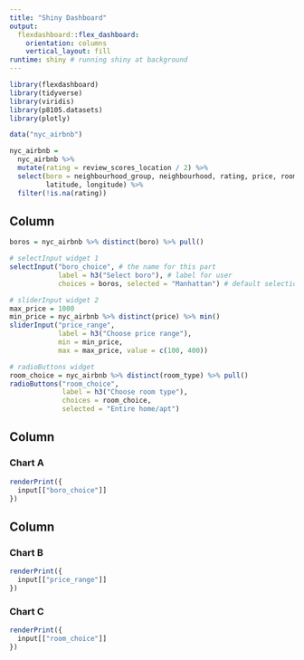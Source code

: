 ```yaml
---
title: "Shiny Dashboard"
output: 
  flexdashboard::flex_dashboard:
    orientation: columns
    vertical_layout: fill
runtime: shiny # running shiny at background
---
```


```r
library(flexdashboard)
library(tidyverse)
library(viridis)
library(p8105.datasets)
library(plotly)
```

```r
data("nyc_airbnb")

nyc_airbnb = 
  nyc_airbnb %>% 
  mutate(rating = review_scores_location / 2) %>%
  select(boro = neighbourhood_group, neighbourhood, rating, price, room_type,
         latitude, longitude) %>%
  filter(!is.na(rating))
```


Column {.sidebar}
-----------------------------------------------------------------------

```r
boros = nyc_airbnb %>% distinct(boro) %>% pull()

# selectInput widget 1
selectInput("boro_choice", # the name for this part
            label = h3("Select boro"), # label for user
            choices = boros, selected = "Manhattan") # default selection

# sliderInput widget 2
max_price = 1000
min_price = nyc_airbnb %>% distinct(price) %>% min()
sliderInput("price_range", 
            label = h3("Choose price range"), 
            min = min_price, 
            max = max_price, value = c(100, 400))

# radioButtons widget
room_choice = nyc_airbnb %>% distinct(room_type) %>% pull()
radioButtons("room_choice", 
             label = h3("Choose room type"),
             choices = room_choice, 
             selected = "Entire home/apt")
```

Column {data-width=650}
-----------------------------------------------------------------------

### Chart A

```r
renderPrint({ 
  input[["boro_choice"]]
})
```

Column {data-width=350}
-----------------------------------------------------------------------

### Chart B

```r
renderPrint({ 
  input[["price_range"]]
})
```

### Chart C

```r
renderPrint({ 
  input[["room_choice"]]
})
```

